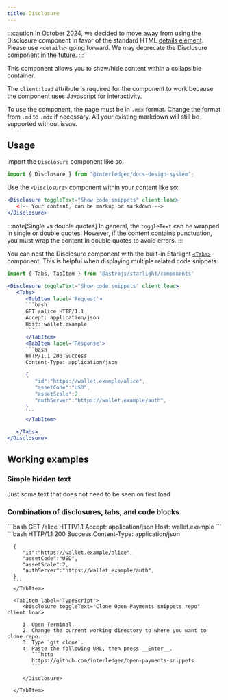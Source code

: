```yaml
---
title: Disclosure
---
```



:::caution
In October 2024, we decided to move away from using the Disclosure component in favor of the standard HTML [details element](/classes/details). Please use `<details>` going forward. We may deprecate the Disclosure component in the future.
:::

This component allows you to show/hide content within a collapsible container. 

The `client:load` attribute is required for the component to work because the component uses Javascript for interactivity.

To use the component, the page must be in `.mdx` format. Change the format from `.md` to `.mdx` if necessary. All your existing markdown will still be supported without issue.

## Usage

Import the `Disclosure` component like so:

```jsx
import { Disclosure } from "@interledger/docs-design-system";
```

Use the `<Disclosure>` component within your content like so:

```jsx
<Disclosure toggleText="Show code snippets" client:load>
   <!-- Your content, can be markup or markdown -->
</Disclosure>
```

:::note[Single vs double quotes]
In general, the `toggleText` can be wrapped in single or double quotes. However, if the content contains punctuation, you must wrap the content in double quotes to avoid errors. 
:::

You can nest the Disclosure component with the built-in Starlight [`<Tabs>`](https://starlight.astro.build/guides/components#tabs) component. This is helpful when displaying multiple related code snippets.

````jsx
import { Tabs, TabItem } from '@astrojs/starlight/components'

<Disclosure toggleText="Show code snippets" client:load>
   <Tabs>
      <TabItem label='Request'>
      ```bash
      GET /alice HTTP/1.1
      Accept: application/json
      Host: wallet.example
      ```
      </TabItem>
      <TabItem label='Response'>
      ```bash
      HTTP/1.1 200 Success
      Content-Type: application/json

      {
         "id":"https://wallet.example/alice",
         "assetCode":"USD",
         "assetScale":2,
         "authServer":"https://wallet.example/auth",
      }
      ```
      </TabItem>

   </Tabs>
</Disclosure>
````

## Working examples

### Simple hidden text

<Disclosure toggleText="Show hidden text" client:load>
  Just some text that does not need to be seen on first load
</Disclosure>

### Combination of disclosures, tabs, and code blocks

<Disclosure toggleText="Show code snippets" client:load>
   <Tabs>
      <TabItem label='Request'>
      ```bash
      GET /alice HTTP/1.1
      Accept: application/json
      Host: wallet.example
      ```
      </TabItem>
      <TabItem label='Response'>
      ```bash
      HTTP/1.1 200 Success
      Content-Type: application/json

      {
         "id":"https://wallet.example/alice",
         "assetCode":"USD",
         "assetScale":2,
         "authServer":"https://wallet.example/auth",
      }
      ```
      </TabItem>

      <TabItem label='TypeScript'>
         <Disclosure toggleText="Clone Open Payments snippets repo" client:load>

         1. Open Terminal.
         2. Change the current working directory to where you want to clone repo.
         3. Type `git clone`.
         4. Paste the following URL, then press __Enter__.
            ```http
            https://github.com/interledger/open-payments-snippets
            ```

         </Disclosure>

      </TabItem>

   </Tabs>
</Disclosure>
